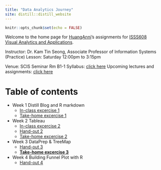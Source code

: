 ```yaml
---
title: "Data Analytics Journey"
site: distill::distill_website
---
```

```r
knitr::opts_chunk$set(echo = FALSE)
```
Welcome to the home page for [HuangAnni](https://huanganni.netlify.app/huanganni.html)'s assignments for [ISSS608 Visual Analytics and Applications](https://isss608-ay2021-22april.netlify.app/).

Instructor: Dr. Kam Tin Seong, Associate Professor of Information Systems (Practice)
Lesson: Saturday 12:00pm to 3:15pm

Venue: SCIS Seminar Rm B1-1
Syllabus: [click here](https://isss608-ay2021-22april.netlify.app/syllabus.html)
Upcoming lectures and assignments: [click here](https://isss608-ay2021-22april.netlify.app/lesson.html)

# Table of contents
- Week 1 Distill Blog and R markdown
  - [In-class excercise 1](https://huanganni.netlify.app/ic_ex1.html)
  - [Take-home excercise 1](https://huanganni.netlify.app/th_ex/th_ex1.html)
- Week 2 Tableau
  - [In-class excercise 2](https://public.tableau.com/views/Hands-onexcercise2/Dashboard1?:language=en-GB&:display_count=n&:origin=viz_share_link)
  - [Hand-out 2](https://huanganni.netlify.app/th_ex/hd_2.html)
  - [Take-home excercise 2](https://huanganni.netlify.app/th_ex/th_ex2.html)
- Week 3 DataPrep & TreeMap
  - [Hand-out 3](https://huanganni.netlify.app/th_ex/hd_3.html)
  - [**Take-home excercise 3**](https://huanganni.netlify.app/th_ex/th_ex3.html)
- Week 4 Building Funnel Plot with R
  - [Hand-out 4](https://huanganni.netlify.app/in_class_ex/in-class-ex-04.html)